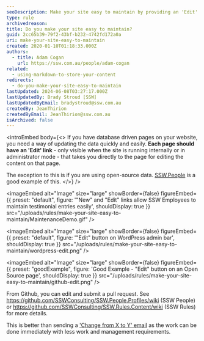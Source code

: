 ```yaml
---
seoDescription: Make your site easy to maintain by providing an 'Edit' link on each page for database-driven pages. This allows for quick and easy updates when needed.
type: rule
archivedreason:
title: Do you make your site easy to maintain?
guid: 2cc65b39-79f2-43bf-b232-4742fd172a0a
uri: make-your-site-easy-to-maintain
created: 2020-01-10T01:18:33.000Z
authors:
  - title: Adam Cogan
    url: https://ssw.com.au/people/adam-cogan
related:
  - using-markdown-to-store-your-content
redirects:
  - do-you-make-your-site-easy-to-maintain
lastUpdated: 2024-06-08T03:27:17.000Z
lastUpdatedBy: Brady Stroud [SSW]
lastUpdatedByEmail: bradystroud@ssw.com.au
createdBy: JeanThirion
createdByEmail: JeanThirion@ssw.com.au
isArchived: false
---
```


<introEmbed
  body={<>
If you have database driven pages on your website, you need a way of updating the data quickly and easily. **Each page should have an 'Edit' link** - only visible when the site is running internally or in administrator mode - that takes you directly to the page for editing the content on that page.

The exception to this is if you are using open-source data. [SSW.People](https://ssw.com.au/people/) is a good example of this.
  </>}
/>

<imageEmbed
  alt="Image"
  size="large"
  showBorder={false}
  figureEmbed={{
    preset: "default",
    figure: '"New" and "Edit" links allow SSW Employees to maintain testimonial entries easily',
    shouldDisplay: true
  }}
  src="/uploads/rules/make-your-site-easy-to-maintain/MaintenanceDemo.gif"
/>


<imageEmbed
  alt="Image"
  size="large"
  showBorder={false}
  figureEmbed={{
    preset: "default",
    figure: '"Edit" button on WordPress admin bar',
    shouldDisplay: true
  }}
  src="/uploads/rules/make-your-site-easy-to-maintain/wordpress-edit.png"
/>

<imageEmbed
  alt="Image"
  size="large"
  showBorder={false}
  figureEmbed={{
    preset: "goodExample",
    figure: 'Good Example - "Edit" button on an Open Source page',
    shouldDisplay: true
  }}
  src="/uploads/rules/make-your-site-easy-to-maintain/github-edit.png"
/>

From Github, you can edit and submit a pull request. See https://github.com/SSWConsulting/SSW.People.Profiles/wiki (SSW People) or https://github.com/SSWConsulting/SSW.Rules.Content/wiki (SSW Rules) for more details.

This is better than sending a ['Change from X to Y' email](/do-you-ask-for-content-changes-using-from-x-to-y) as the work can be done immediately with less work and management requirements.
